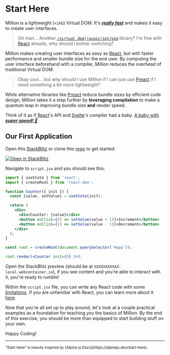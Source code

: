 # Start Here



Million is a lightweight (`<1kb`) Virtual DOM. It's [_**really fast**_](https://millionjs.org/benchmarks) and makes it easy to create user interfaces.

> Oh man... Another [`/virtual dom|javascript/gim`](https://regexr.com/6mr5f) library? I'm fine with [React](https://reactjs.org) already, why should I bother switching?

Million makes creating user interfaces as easy as [React](https://reactjs.org), but with faster performance and smaller bundle size for the end user. By computing the user interface beforehand with a compiler, Million reduces the overhead of traditional Virtual DOM.

> Okay cool... but why should I use Million if I can just use [Preact](https://preactjs.com/) if I need something a bit more lightweight?

While alternative libraries like [Preact](https://preactjs.com/) reduce bundle sizes by efficient code design, Million takes it a step further by **leveraging compilation** to make a quantum leap in improving bundle size **and** render speed.

Think of it as if [React](https://preactjs.com/)'s API and [Svelte](https://svelte.dev/)'s compiler had a baby. [A baby with _**super speed! 👶**_](https://millionjs.org/benchmarks)

## Our First Application

Open this [StackBlitz](https://stackblitz.com/github/aidenybai/million-react-compat) or clone this [repo](https://github.com/aidenybai/million-react-compat) to get started.

[![Open in StackBlitz](https://developer.stackblitz.com/img/open_in_stackblitz.svg)](https://stackblitz.com/github/aidenybai/million-react-compat)

Navigate to `script.jsx` and you should see this:

```jsx filename="script.jsx"
import { useState } from 'react';
import { createRoot } from 'react-dom';

function Counter({ init }) {
  const [value, setValue] = useState(init);

  return (
    <div>
      <div>Counter: {value}</div>
      <button onClick={() => setValue(value + 1)}>Increment</button>
      <button onClick={() => setValue(value - 1)}>Decrement</button>
    </div>
  );
}

const root = createRoot(document.querySelector('#app'));

root.render(<Counter init={0} />);
```

<ReactCounter init={0} />

Open the StackBlitz preview (should be at `XXXXXXXXXXX-local.webcontainer.io`), if you see content and you're able to interact with it, you're ready to rumble!

Within the `script.jsx` file, you can write any React code with some [limitations](https://github.com/aidenybai/million-react-compat#limitations). If you are unfamiliar with React, you can learn more about it [here](https://reactjs.org/docs/getting-started.html).

Now that you're all set up to play around, let's look at a couple practical examples as a foundation for teaching you the basics of Million. By the end of this exercise, you should be more than equipped to start building stuff on your own.

Happy Coding!

---

<small>
  "Start Here" is heavily inspired by [Alpine.js
  Docs](https://alpinejs.dev/start-here).
</small>
